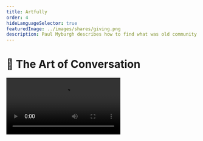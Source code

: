 ```yaml
---
title: Artfully
order: 4
hideLanguageSelector: true
featuredImage: ../images/shares/giving.png
description: Paul Myburgh describes how to find what was old community in future form through horizontal conversation, deep listening and a fundamental approach to relationship.
---
```


# 💬 The Art of Conversation

<Video src="https://www.youtube-nocookie.com/embed/CCYw0QVoB_U" />

This documentary features Paul Myburgh, author of *The Bushmen Winter Has Come*, who spent seven years living with the !Gwi Kalahari Bushmen, exploring ancient conversation and being. 

## How does this fit into Kernel?

There are many important takeaways here for the conversations we will be having in Kernel and beyond. 

<Process>

**"The quality of listening determines the quality of speaking."**

"When people are listening, I'm compelled to speak more truth."

We should aspire to positive sum, horizontal conversations (9:14 in the video). 

<Box>

**Horizontal conversations:** interactive dialogue among peers. Participants share trust, living within the same context. Conversations continue and can be picked up tomorrow, or next week, or sometime later. Much more meaning is shared.

> "I have a lot of respect for people who think as they speak, and who pause to think and to attach **the meaning that matters**."

**Vertical conversations:** Each person speaks to get their point in — not building upon each other. It becomes a competition because you are thinking of what to say instead of listening. It doesn't allow one to hear, or to speak truthfully. Less meaning is shared.

</Box>

Asking better questions by listening more deeply

<Box>

What kinds of **speech** really carry **value**?

</Box>

</Process>

## Brief

> "We live in a world where it's become the fashion to just drop these cute one-liners at each other and think then that we know things. We ask questions without really wanting the answer - all we're seeking is a quick-fix; a conceptual solution to a curiosity that doesn't really matter because it's just a passing fancy. We don't live in a world where we have conversations about things that really matter! I mean endless explorations of the truth outside of ourselves..."

What is the truth outside yourself? How could you build open tools that encourage people to explore such ideas and connect in truly meaningful ways?

> "We have a thousand alternatives for every fundamental, and we spend much of our lives preoccupied with those alternatives. Our lives therefore tend to be far more **incidentally bound,** rather than **fundamentally related**. In this we express our separation: from the natural world, from the fundamentals, from the cosmos."

This is a profound linguistic play: we all find ourselves caught up in seemingly insignificant tasks which consistenly get in the way of that really profound thing you've been meaning to learn or do. Why is this? How can we move more of our daily existence into that which is not bound and imprisoned in trivialities, but rather fundamentally related to everything around us? Isn't that what a web does?

<Box sx={{backgroundColor:'backgroundAlt', color:'onBackgroundAlt', borderRadius:'12px', padding:'1rem', display:'flex', marginBottom: '1rem', flexDirection:'column', flexWrap:'wrap', alignItems: 'center'}}>

<Chocolate>

<Flex sx={{position:'relative', flexDirection: 'column'}}>

**Flashcard**

Q: What kinds of conversations do we build together in Kernel?

A: Horizontal.

</Flex>

</Chocolate>

</Box>

> "I missed **True Voice**". 

What is True Voice? Have you ever heard it?

> "People listen. There are pauses between speaking which are filled with thinking, and with understanding." 

How comfortable are you with silence? Is this actually not the measure of companionship - how comfortable the silences are?

> "Modern conversation doesn't give space for the words to settle in the listener \[...\] I have a lot of respect for people who think as they speak, and who pause to think and to attach **the meaning that matters**."

### The Thirst For Truth

How can you cultivate the space within yourself required to listen well? What does it really mean to attach conscious meaning to the words you say or write? How is this amplified when those words are executable code?

> "One's speaking must be shaped by the quality of the listener. So, when you're listening to me I am compelled to speak more sense. I am compelled to speak more truth. In a lot of modern conversations, no-one is listening, so no-one cares what they say [...] The quality of listening informs the quality of speaking."

How can we build tools and digital spaces which encourage high-quality listening, rather than just meaningless self-promotion?

> "You go beyond thirst and you understand that there is no such thing as thirst. You either have water, or you do not have water. And in between is nothing." 

What are the fictional longings in your life? How could you get to their opposite to see how hollow fear and longing really are?

### Old Gifts Anew

> "Modern humanity does not learn by being gifted. Our path is different. We're constituted to ask questions. For us, knowing is something that is achieved through effort, out of free will. The task of the modern human being is to clearly and definitively seek and find knowledge. Not cheap, conceptual information, but the knowledge of things themselves. I mean **perceptual knowledge.** Not quick ideas, but the actual knowledge of things. No free gifts, no quick fixes. Hard yards. Every human soul taking every single step."

Can you think back to moments in your life when you "just knew" something? What was the quality and texture of that knowing? How can we cultivate more of that in our lives, and how can we build products which help "every human soul take [even a] single step" closer to their own truths?

<Box sx={{backgroundColor:'backgroundAlt', color:'onBackgroundAlt', borderRadius:'12px', padding:'1rem', display:'flex', marginBottom: '1rem', flexDirection:'column', flexWrap:'wrap', alignItems: 'center'}}>

<Chocolate>

<Flex sx={{position:'relative', flexDirection: 'column'}}>

**Flashcard**

Q: What is the fundamental requirement for co-creating horizontal conversations?

A: Clear listening.

</Flex>

</Chocolate>

</Box>

> "More and more I see the value of human conversation: the value of what arises between us when we speak in truth with what we have and what we seek. All of us. When I see this human conversation that **must** arise again, there is something more that is asked here. Which is that human beings begin to converse for ourselves, and with ourselves, so that we can - once again - **find what was old community in future form**. And that will only grow out of a conversation about that which we know, and that which we wish to know."

<InfoBlock>

<Box>

**Dialogue**

![David Bohm](/images/mod0-img/david_bohm_and_jiddu_krishnamurti.jpg)

David Bohm was one of the most significant theoretical physicists of the 20th Century. He was also a close friend of Jiddu Krishnamurti.

"With this common coherent consciousness we have a new kind of intelligence capable of thinking together. We have to begin with people who are open enough to start the dialogue."

<Aligner center>
<Button to="https://www.bohmdialogue.org/#bohmdialogue">Participate</Button>
</Aligner>

</Box>

</InfoBlock>